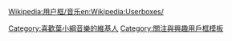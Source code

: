 {{Userbox
  |id=[[檔案:Ye xiaogang.jpg|45px]]
  |id-c=#FFFACD
  |info=<span lang="zh-tw">這個用戶喜歡聽'''[[葉小綱]]'''的作品。</span>
  |info-c=#FFFF99
  |info-s=9
  |border-c=black
}}
<includeonly>[[Category:喜歡葉小綱音樂的維基人]]</includeonly>
<noinclude>{{Clear}}[[Wikipedia:用户框/音乐]][[Category:關注與興趣用戶框模板]][[en:Wikipedia:Userboxes/]]</noinclude>